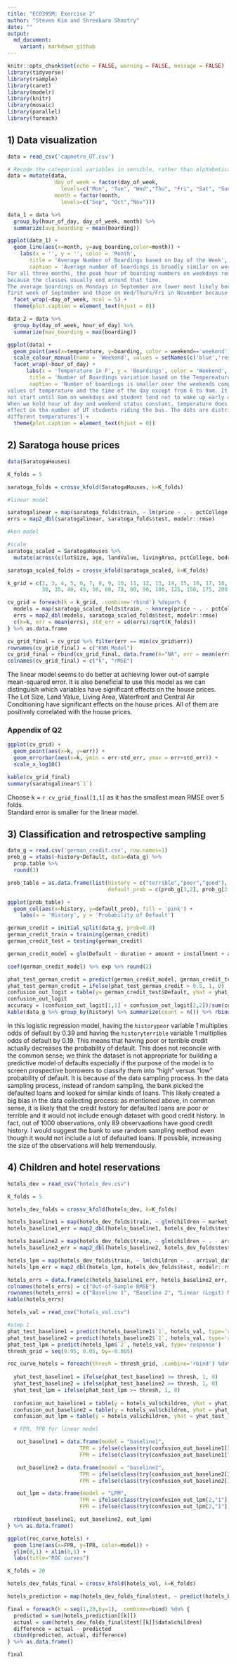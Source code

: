 ```yaml
---
title: "ECO395M: Exercise 2"
author: "Steven Kim and Shreekara Shastry"
date: ""
output:
  md_document:
    variant: markdown_github
---
```


```r
knitr::opts_chunk$set(echo = FALSE, warning = FALSE, message = FALSE)
library(tidyverse)
library(rsample)
library(caret)
library(modelr)
library(knitr)
library(mosaic)
library(parallel)
library(foreach)
```

## 1) Data visualization
```r
data = read_csv('capmetro_UT.csv')

# Recode the categorical variables in sensible, rather than alphabetical, order
data = mutate(data,
               day_of_week = factor(day_of_week,
                 levels=c("Mon", "Tue", "Wed","Thu", "Fri", "Sat", "Sun")),
               month = factor(month,
                 levels=c("Sep", "Oct","Nov")))

data_1 = data %>% 
  group_by(hour_of_day, day_of_week, month) %>%
  summarize(avg_boarding = mean(boarding))

ggplot(data_1) +
  geom_line(aes(x=month, y=avg_boarding,color=month)) +
    labs(x = '', y = '', color = 'Month',
       title = 'Average Number of Boardings based on Day of the Week',
       caption = 'Average number of boardings is broadly similar on weekdays and it dips over the weekend as expected.
For all three months, the peak hour of boarding numbers on weekdays remains consitent between 3 and 5 pm probably 
because the classes usually end around that time.
The average boardings on Mondays in September are lower most likely because of Labor Day, which is the Monday in the 
first week of September and those on Wed/Thurs/Fri in November because of the Thanksgiving holidays.') +
  facet_wrap(~day_of_week, ncol = 5) +
  theme(plot.caption = element_text(hjust = 0))

data_2 = data %>% 
  group_by(day_of_week, hour_of_day) %>%
  summarize(max_boarding = max(boarding))
```

```r
ggplot(data) +
  geom_point(aes(x=temperature, y=boarding, color = weekend=='weekend'), size = .3) +
  scale_colour_manual(name = 'Weekend', values = setNames(c('blue','red'), c(T, F))) +
  facet_wrap(~hour_of_day) +
      labs(x = 'Temperature in F', y = 'Boardings', color = 'Weekend',
       title = 'Number of Boardings variation based on the Tempereature',
       caption = 'Number of boardings is smaller over the weekends compared to the weekdays, as expected, across all 
values of temperature and the time of the day except from 6 to 9am. It is probably because the classes do 
not start until 9am on weekdays and student tend not to wake up early on both weekdays and weekends. 
When we hold hour of day and weekend status constant, temperature does not seem to have a noticeable 
effect on the number of UT students riding the bus. The dots are distributed fairly consistent over 
different temperatures') +
  theme(plot.caption = element_text(hjust = 0))
```

## 2) Saratoga house prices

```r
data(SaratogaHouses)

K_folds = 5

saratoga_folds = crossv_kfold(SaratogaHouses, k=K_folds)

#linear model

saratogalinear = map(saratoga_folds$train, ~ lm(price ~ . - pctCollege - sewer - newConstruction + rooms:bathrooms, data = .))
errs = map2_dbl(saratogalinear, saratoga_folds$test, modelr::rmse)

#knn model

#scale
saratoga_scaled = SaratogaHouses %>%
  mutate(across(c(lotSize, age, landValue, livingArea, pctCollege, bedrooms, fireplaces, bathrooms, rooms), scale))

saratoga_scaled_folds = crossv_kfold(saratoga_scaled, k=K_folds)

k_grid = c(2, 3, 4, 5, 6, 7, 8, 9, 10, 11, 12, 13, 14, 15, 16, 17, 18, 19, 20, 21, 22, 23, 24, 25, 
           30, 35, 40, 45, 50, 60, 70, 80, 90, 100, 125, 150, 175, 200, 250, 300)

cv_grid = foreach(k = k_grid, .combine='rbind') %dopar% {
  models = map(saratoga_scaled_folds$train, ~ knnreg(price ~ . - pctCollege - sewer - newConstruction, k=k, data = ., use.all=FALSE))
  errs = map2_dbl(models, saratoga_scaled_folds$test, modelr::rmse)
  c(k=k, err = mean(errs), std_err = sd(errs)/sqrt(K_folds))
} %>% as.data.frame

cv_grid_final = cv_grid %>% filter(err == min(cv_grid$err))
rownames(cv_grid_final) = c("KNN Model")
cv_grid_final = rbind(cv_grid_final, data.frame(k="NA", err = mean(errs), std_err = sd(errs)/sqrt(K_folds),  row.names = c("Linear Model"))) %>% dplyr::select(-std_err)
colnames(cv_grid_final) = c("k", "rMSE")
```

The linear model seems to do better at achieving lower out-of sample mean-squared error.
It is also beneficial to use this model as we can distinguish which variables have significant
effects on the house prices. The Lot Size, Land Value, Living Area, Waterfront and Central Air Conditioning have significant effects on the house prices. All of them are positively correlated with the house prices.

### Appendix of Q2

```r
ggplot(cv_grid) + 
  geom_point(aes(x=k, y=err)) + 
  geom_errorbar(aes(x=k, ymin = err-std_err, ymax = err+std_err)) + 
  scale_x_log10()

kable(cv_grid_final)
summary(saratogalinear$`1`)
```
Choose k = `r cv_grid_final[1,1]` as it has the smallest mean RMSE over 5 folds. <br>
Standard error is smaller for the linear model.

## 3) Classification and retrospective sampling
```r
data_g = read.csv('german_credit.csv', row.names=1)
prob_g = xtabs(~history+Default, data=data_g) %>%
  prop.table %>%
  round(3)

prob_table = as.data.frame(list(history = c("terrible","poor","good"), 
                                default_prob = c(prob_g[3,2], prob_g[2,2], prob_g[1,2])))

ggplot(prob_table) +
  geom_col(aes(x=history, y=default_prob), fill = 'pink') +
    labs(x = 'History', y = 'Probability of Default')
```

```r
german_credit = initial_split(data_g, prob=0.8)
german_credit_train = training(german_credit)
german_credit_test = testing(german_credit)

german_credit_model = glm(Default ~ duration + amount + installment + age + history + purpose + foreign, data = german_credit_train, family = binomial)

coef(german_credit_model) %>% exp %>% round(2)

phat_test_german_credit = predict(german_credit_model, german_credit_test, type='response')
yhat_test_german_credit = ifelse(phat_test_german_credit > 0.5, 1, 0)
confusion_out_logit = table(y= german_credit_test$Default, yhat = yhat_test_german_credit)
confusion_out_logit
accuracy = (confusion_out_logit[1,1] + confusion_out_logit[2,2])/sum(confusion_out_logit)
kable(data_g %>% group_by(history) %>% summarize(count = n()) %>% rbind(data.frame(history = "total", count = 1000)))
```

In this logistic regression model, having the `historypoor` variable 1 multiplies odds of default by 0.39 and having the `historyterrible` variable 1 multiplies odds of default by 0.19. This means that having poor or terrible credit actually decreases the probability of default. This does not reconcile with the common sense; we think the dataset is not appropriate for building a predictive model of defaults especially if the purpose of the model is to screen prospective borrowers to classify them into "high" versus "low" probability of default. It is because of the data sampling process. In the data sampling process, instead of random sampling, the bank picked the defaulted loans and looked for similar kinds of loans. This likely created a big bias in the data collecting process: as mentioned above, in common sense, it is likely that the credit history for defaulted loans are poor or terrible and it would not include enough dataset with good credit history. In fact, out of 1000 observations, only 89 observaations have good credit history. I would suggest the bank to use random sampling method even though it would not include a lot of defaulted loans. If possible, increasing the size of the observations will help tremendously.


## 4) Children and hotel reservations

```r
hotels_dev = read_csv("hotels_dev.csv")

K_folds = 5

hotels_dev_folds = crossv_kfold(hotels_dev, k=K_folds)

hotels_baseline1 = map(hotels_dev_folds$train, ~ glm(children ~ market_segment + adults + customer_type + is_repeated_guest, data = ., family = 'binomial'))
hotels_baseline1_err = map2_dbl(hotels_baseline1, hotels_dev_folds$test, modelr::rmse) %>% mean

hotels_baseline2 = map(hotels_dev_folds$train, ~ glm(children ~ . - arrival_date, data = .))
hotels_baseline2_err = map2_dbl(hotels_baseline2, hotels_dev_folds$test, modelr::rmse) %>% mean

hotels_lpm = map(hotels_dev_folds$train, ~ lm(children ~ . -arrival_date - days_in_waiting_list - required_car_parking_spaces + average_daily_rate:total_of_special_requests + is_repeated_guest:total_of_special_requests + is_repeated_guest:average_daily_rate, data = .))
hotels_lpm_err = map2_dbl(hotels_lpm, hotels_dev_folds$test, modelr::rmse) %>% mean

hotels_errs = data.frame(c(hotels_baseline1_err, hotels_baseline2_err, hotels_lpm_err))
colnames(hotels_errs) = c("Out-of-Sample RMSE")
rownames(hotels_errs) = c("Baseline 1", "Baseline 2", "Linear (Logit) Model")
kable(hotels_errs)

hotels_val = read_csv("hotels_val.csv")

#step 1
phat_test_baseline1 = predict(hotels_baseline1$`1`, hotels_val, type='response')
phat_test_baseline2 = predict(hotels_baseline2$`1`, hotels_val, type='response')
phat_test_lpm = predict(hotels_lpm$`2`, hotels_val, type='response')
thresh_grid = seq(0.95, 0.05, by=-0.005)

roc_curve_hotels = foreach(thresh = thresh_grid, .combine='rbind') %do% {
  
  yhat_test_baseline1 = ifelse(phat_test_baseline1 >= thresh, 1, 0)
  yhat_test_baseline2 = ifelse(phat_test_baseline2 >= thresh, 1, 0)
  yhat_test_lpm = ifelse(phat_test_lpm >= thresh, 1, 0)
  
  confusion_out_baseline1 = table(y = hotels_val$children, yhat = yhat_test_baseline1)
  confusion_out_baseline2 = table(y = hotels_val$children, yhat = yhat_test_baseline2)
  confusion_out_lpm = table(y = hotels_val$children, yhat = yhat_test_lpm)

  # FPR, TPR for linear model

   out_baseline1 = data.frame(model = "baseline1",
                       TPR = ifelse(class(try(confusion_out_baseline1[2,"1"], silent=TRUE)) == "try-error", 0, confusion_out_baseline1[2,"1"]/sum(hotels_val$children==1)),
                       FPR = ifelse(class(try(confusion_out_baseline1[1,"1"], silent=TRUE)) == "try-error", 0, confusion_out_baseline1[1,"1"]/sum(hotels_val$children==0)))

   out_baseline2 = data.frame(model = "baseline2",
                       TPR = ifelse(class(try(confusion_out_baseline2[2,"1"], silent=TRUE)) == "try-error", 0, confusion_out_baseline2[2,"1"]/sum(hotels_val$children==1)),
                       FPR = ifelse(class(try(confusion_out_baseline2[1,"1"], silent=TRUE)) == "try-error", 0, confusion_out_baseline2[1,"1"]/sum(hotels_val$children==0)))

   out_lpm = data.frame(model = "LPM",
                       TPR = ifelse(class(try(confusion_out_lpm[2,"1"], silent=TRUE)) == "try-error", 0, confusion_out_lpm[2,"1"]/sum(hotels_val$children==1)),
                       FPR = ifelse(class(try(confusion_out_lpm[2,"1"], silent=TRUE)) == "try-error", 0, confusion_out_lpm[1,"1"]/sum(hotels_val$children==0)))

  rbind(out_baseline1, out_baseline2, out_lpm)
} %>% as.data.frame()

ggplot(roc_curve_hotels) +
  geom_line(aes(x=FPR, y=TPR, color=model)) +
  ylim(0,1) + xlim(0,1) +
  labs(title="ROC curves") 
```
```r
K_folds = 20

hotels_dev_folds_final = crossv_kfold(hotels_val, k=K_folds)

hotels_prediction = map(hotels_dev_folds_final$test, ~ predict(hotels_baseline2$`2`, data= ., type='response'))

final = foreach(k = seq(1,20,by=1), .combine=rbind) %do% { 
  predicted = sum(hotels_prediction[[k]])
  actual = sum(hotels_dev_folds_final$test[[k]]$data$children)
  difference = actual - predicted
  cbind(predicted, actual, difference)
} %>% as.data.frame()

final
```


